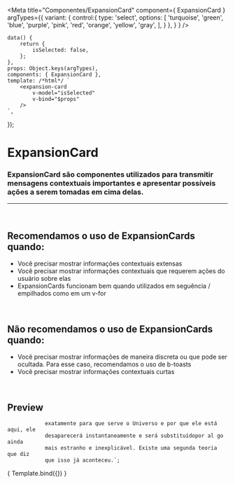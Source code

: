 
<Meta
	title="Componentes/ExpansionCard"
	component={ ExpansionCard }
	argTypes={{
		variant: {
			control:{
				type: 'select',
				options: [
					'turquoise',
					'green',
					'blue',
					'purple',
					'pink',
					'red',
					'orange',
					'yellow',
					'gray',
				],
			}
		},
	}
}
/>

	data() {
		return {
			isSelected: false,
		};
	},
	props: Object.keys(argTypes),
	components: { ExpansionCard },
	template: /*html*/ `
		<expansion-card
			v-model="isSelected"
			v-bind="$props" 
		/>
	`,
});

# ExpansionCard

### ExpansionCard são componentes utilizados para transmitir mensagens contextuais importantes e apresentar possíveis ações a serem tomadas em cima delas.
---
<br />

## Recomendamos o uso de ExpansionCards quando:
- Você precisar mostrar informações contextuais extensas
- Você precisar mostrar informações contextuais que requerem ações do usuário sobre elas
- ExpansionCards funcionam bem quando utilizados em seguência / empilhados como em um v-for

<br />

## Não recomendamos o uso de ExpansionCards quando:
- Você precisar mostrar informações de maneira discreta ou que pode ser ocultada.
Para esse caso, recomendamos o uso de b-toasts
- Você precisar mostrar informações contextuais curtas

<br />

## Preview


				exatamente para que serve o Universo e por que ele está aqui, ele 
				desaparecerá instantaneamente e será substituídopor al go ainda 
				mais estranho e inexplicável. Existe uma segunda teoria que diz 
				que isso já aconteceu.`;

<Canvas>
	<Story
		name="ExpansionCard"
		args={{
			title,
			subTitle,
			variant: 'info',
		}}
	>
		{ Template.bind({}) }
	</Story>
</Canvas>

<ArgsTable story="ExpansionCard" />